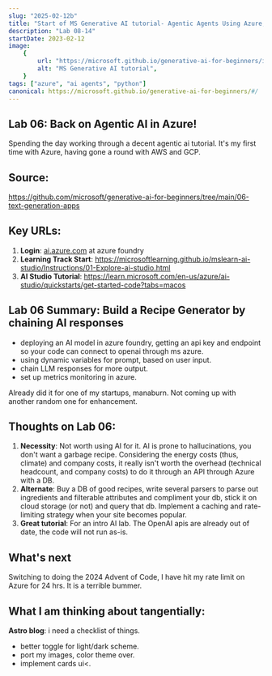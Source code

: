 ```yaml
---
slug: "2025-02-12b"
title: "Start of MS Generative AI tutorial- Agentic Agents Using Azure, Lab 06"
description: "Lab 08-14"
startDate: 2023-02-12
image:
    {
        url: "https://microsoft.github.io/generative-ai-for-beginners/images/repo-thumbnailv4-fixed.png?WT.mc_id=academic-105485-koreyst",
        alt: "MS Generative AI tutorial",
    }
tags: ["azure", "ai agents", "python"]
canonical: https://microsoft.github.io/generative-ai-for-beginners/#/
---
```

## Lab 06: Back on Agentic AI in Azure!
Spending the day working through a decent agentic ai tutorial.  It's my first time with Azure, having gone a round with AWS and GCP.

## Source:
https://github.com/microsoft/generative-ai-for-beginners/tree/main/06-text-generation-apps

## Key URLs:
1. **Login**: [ai.azure.com](http://ai.azure.com) at azure foundry
2. **Learning Track Start**: https://microsoftlearning.github.io/mslearn-ai-studio/Instructions/01-Explore-ai-studio.html
3. **AI Studio Tutorial**: https://learn.microsoft.com/en-us/azure/ai-studio/quickstarts/get-started-code?tabs=macos

## Lab 06 Summary: Build a Recipe Generator by chaining AI responses
- deploying an AI model in azure foundry, getting an api key and endpoint so your code can connect to openai through ms azure.
- using dynamic variables for prompt, based on user input.
- chain LLM responses for more output.
- set up metrics monitoring in azure.

Already did it for one of my startups, manaburn.  Not coming up with another random one for enhancement.

## Thoughts on Lab 06:
1. **Necessity**: Not worth using AI for it.  AI is prone to hallucinations, you don't want a garbage recipe.  Considering the energy costs (thus, climate) and company costs, it really isn't worth the overhead (technical headcount, and company costs) to do it through an API through Azure with a DB.  
2. **Alternate**: Buy a DB of good recipes, write several parsers to parse out ingredients and filterable attributes and compliment your db, stick it on cloud storage (or not) and query that db.  Implement a caching and rate-limiting strategy when your site becomes popular.
3. **Great tutorial**: For an intro AI lab.  The OpenAI apis are already out of date, the code will not run as-is.

## What's next
Switching to doing the 2024 Advent of Code, I have hit my rate limit on Azure for 24 hrs.  It is a terrible bummer.

## What I am thinking about tangentially:
**Astro blog**: i need a checklist of things. 
- better toggle for light/dark scheme.
- port my images, color theme over.
- implement cards ui&lt;.
